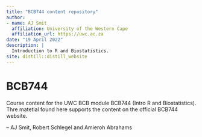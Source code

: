```yaml
---
title: "BCB744 content repository"
author:
- name: AJ Smit
  affiliation: University of the Western Cape
  affiliation_url: https://uwc.ac.za
date: "19 April 2022"
description: |
  Introduction to R and Biostatistics.
site: distill::distill_website
---
```


# BCB744
Course content for the UWC BCB module BCB744 (Intro R and Biostatistics). Thre matetial found here supports the content on the official BCB744 website.

-- AJ Smit, Robert Schlegel and Amieroh Abrahams
